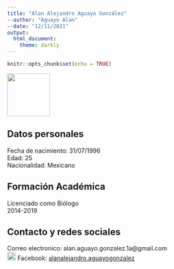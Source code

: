 ---
title: "Alan Alejandro Aguayo González"
--author: "Aguayo Alan"
--date: "12/11/2021"
output:
  html_document:
    theme: darkly
---

```{r setup, include=FALSE}
knitr::opts_chunk$set(echo = TRUE)
```

![](./img/1612144755465.jpg){width='100px'}

## Datos personales

Fecha de nacimiento: 31/07/1996  
Edad: 25  
Nacionalidad: Mexicano

## Formación Académica

Licenciado como Biólogo  
2014-2019

## Contacto y redes sociales

Correo electronico: alan.aguayo.gonzalez.1a@gmail.com  
![](./img/Facebook_icon.png){width='20px'} Facebook: [alanalejandro.aguayogonzalez](https://www.facebook.com/alanalejandro.aguayogonzalez)


